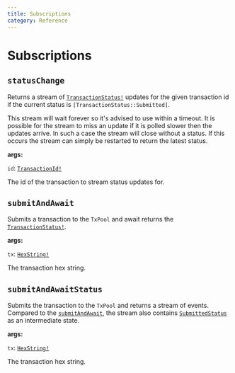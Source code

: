 ```yaml
---
title: Subscriptions
category: Reference
---
```


# Subscriptions

## `statusChange`

Returns a stream of [`TransactionStatus!`](/docs/reference/unions/#transactionstatus) updates for the given transaction id if the current status is `[TransactionStatus::Submitted]`.

This stream will wait forever so it's advised to use within a timeout. It is possible for the stream to miss an update if it is polled slower then the updates arrive. In such a case the stream will close without a status. If this occurs the stream can simply be restarted to return the latest status.

**args:**

`id`: [`TransactionId!`](/docs/reference/scalars/#transactionid)

The id of the transaction to stream status updates for.

## `submitAndAwait`

Submits a transaction to the `TxPool` and await returns the [`TransactionStatus!`](/docs/reference/unions/#transactionstatus).

**args:**

`tx`: [`HexString!`](/docs/reference/scalars/#hexstring)

The transaction hex string.

## `submitAndAwaitStatus`

Submits the transaction to the `TxPool` and returns a stream of events. Compared to the [`submitAndAwait`](/docs/reference/subscriptions/#submitandawait), the stream also contains [`SubmittedStatus`](/docs/reference/objects/#submittedstatus) as an intermediate state.

**args:**

`tx`: [`HexString!`](/docs/reference/scalars/#hexstring)

The transaction hex string.
